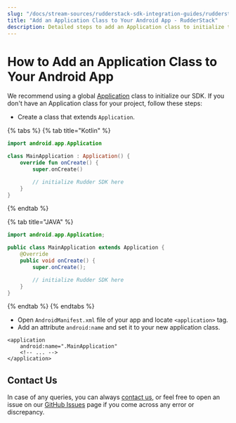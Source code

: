 ```yaml
---
slug: "/docs/stream-sources/rudderstack-sdk-integration-guides/rudderstack-android-sdk/add-an-application-class-to-your-android-application"
title: "Add an Application Class to Your Android App - RudderStack"
description: Detailed steps to add an Application class to initialize the RudderStack SDK
---
```


# How to Add an Application Class to Your Android App

We recommend using a global [Application](https://developer.android.com/reference/android/app/Application.html) class to initialize our SDK. If you don't have an Application class for your project, follow these steps:

- Create a class that extends `Application`.

{% tabs %}
{% tab title="Kotlin" %}

```kotlin
import android.app.Application

class MainApplication : Application() {
    override fun onCreate() {
        super.onCreate()

        // initialize Rudder SDK here
    }
}
```

{% endtab %}

{% tab title="JAVA" %}

```java
import android.app.Application;

public class MainApplication extends Application {
    @Override
    public void onCreate() {
        super.onCreate();

        // initialize Rudder SDK here
    }
}
```

{% endtab %}
{% endtabs %}

- Open `AndroidManifest.xml` file of your app and locate `<application>` tag.
- Add an attribute `android:name` and set it to your new application class.

```markup
<application
    android:name=".MainApplication"
    <!-- ... -->
</application>
```

## Contact Us

In case of any queries, you can always [contact us](mailto:%20docs@rudderstack.com), or feel free to open an issue on our [GitHub Issues](https://github.com/rudderlabs/rudder-sdk-android/issues) page if you come across any error or discrepancy.

